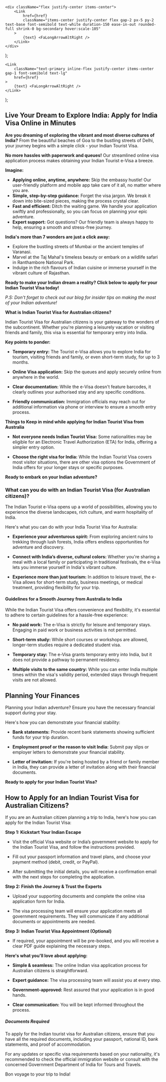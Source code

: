 
    <div className="flex justify-center items-center">
        <Link
            href={href}
            className="items-center justify-center flex gap-2 px-5 py-2 text-base font-semibold text-white duration-150 ease-in-out rounded-full shrink-0 bg-secondary hover:scale-105"
        >
            {text} <FaLongArrowAltRight />
        </Link>
    </div>
);

    <Link
        className="text-primary inline-flex justify-center items-center gap-1 font-semibold text-lg"
        href={href}
    >
        {text} <FaLongArrowAltRight />
    </Link>
);

## Live Your Dream to Explore India: Apply for India Visa Online in Minutes

**Are you dreaming of exploring the vibrant and most diverse cultures of India?** From the beautiful beaches of Goa to the bustling streets of Delhi, your journey begins with a simple click - your Indian Tourist Visa.

**No more hassles with paperwork and queues!** Our streamlined online visa application process makes obtaining your Indian Tourist e-Visa a breeze.

**Imagine:**

-   **Applying online, anytime, anywhere:** Skip the embassy hustle! Our user-friendly platform and mobile app take care of it all, no matter where you are.
-   **Simple, step-by-step guidance:** Forget the visa jargon. We break it down into bite-sized pieces, making the process crystal clear.
-   **Fast and efficient:** Ditch the waiting game. We handle your application swiftly and professionally, so you can focus on planning your epic adventure.
-   **Expert support:** Got questions? Our friendly team is always happy to help, ensuring a smooth and stress-free journey.

**India's more than 7 wonders are just a click away:**

-   Explore the bustling streets of Mumbai or the ancient temples of Varanasi.
-   Marvel at the Taj Mahal's timeless beauty or embark on a wildlife safari in Ranthambore National Park.
-   Indulge in the rich flavours of Indian cuisine or immerse yourself in the vibrant culture of Rajasthan.

**Ready to make your Indian dream a reality? Click below to apply for your Indian Tourist Visa today!**

<LinkButton href="/in/visa/step-one" text="Apply Now" />

_P.S: Don't forget to check out our blog for insider tips on making the most of your Indian adventure!_

**What is Indian Tourist Visa for Australian citizens?**

Indian Tourist Visa for Australian citizens is your gateway to the wonders of the subcontinent. Whether you're planning a leisurely vacation or visiting friends and family, this visa is essential for temporary entry into India.

**Key points to ponder:**

-   **Temporary entry:** The Tourist e-Visa allows you to explore India for tourism, visiting friends and family, or even short-term study, for up to 3 months.

-   **Online Visa application:** Skip the queues and apply securely online from anywhere in the world.

-   **Clear documentation:** While the e-Visa doesn't feature barcodes, it clearly outlines your authorised stay and any specific conditions.

-   **Friendly communication:** Immigration officials may reach out for additional information via phone or interview to ensure a smooth entry process.

**Things to Keep in mind while applying for Indian Tourist Visa from Australia**

-   **Not everyone needs Indian Tourist Visa:** Some nationalities may be eligible for an Electronic Travel Authorization (ETA) for India, offering a simpler entry option.

-   **Choose the right visa for India:** While the Indian Tourist Visa covers most visitor situations, there are other visa options the Government of India offers for your longer stays or specific purposes.

**Ready to embark on your Indian adventure?**

<LinkButton
    href="/in/visa/step-one"
    text="Apply for your Indian Tourist e-Visa now"
/>

### What can you do with an Indian Tourist Visa (for Australian citizens)?

The Indian Tourist e-Visa opens up a world of possibilities, allowing you to experience the diverse landscapes, rich culture, and warm hospitality of India.

Here's what you can do with your India Tourist Visa for Australia:

-   **Experience your adventurous spirit:** From exploring ancient ruins to trekking through lush forests, India offers endless opportunities for adventure and discovery.

-   **Connect with India’s diverse, cultural colors:** Whether you're sharing a meal with a local family or participating in traditional festivals, the e-Visa lets you immerse yourself in India's vibrant culture.

-   **Experience more than just tourism:** In addition to leisure travel, the e-Visa allows for short-term study, business meetings, or medical treatment, providing flexibility for your trip.

#### Guidelines for a Smooth Journey from Australia to India

While the Indian Tourist Visa offers convenience and flexibility, it's essential to adhere to certain guidelines for a hassle-free experience:

-   **No paid work:** The e-Visa is strictly for leisure and temporary stays. Engaging in paid work or business activities is not permitted.

-   **Short-term study:** While short courses or workshops are allowed, longer-term studies require a dedicated student visa.

-   **Temporary stay:** The e-Visa grants temporary entry into India, but it does not provide a pathway to permanent residency.

-   **Multiple visits to the same country:** While you can enter India multiple times within the visa's validity period, extended stays through frequent visits are not allowed.

## Planning Your Finances

Planning your Indian adventure? Ensure you have the necessary financial support during your stay.

Here's how you can demonstrate your financial stability:

-   **Bank statements:** Provide recent bank statements showing sufficient funds for your trip duration.

-   **Employment proof or the reason to visit India:** Submit pay slips or employer letters to demonstrate your financial stability.

-   **Letter of invitation:** If you're being hosted by a friend or family member in India, they can provide a letter of invitation along with their financial documents.

**Ready to apply for your Indian Tourist Visa?**

<LinkButton
    href="/in/visa/step-one"
    text="Apply now and embark on your Indian adventure"
/>

## How to Apply for an Indian Tourist Visa for Australian Citizens?

If you are an Australian citizen planning a trip to India, here's how you can apply for the Indian Tourist Visa:

**Step 1: Kickstart Your Indian Escape**

-   Visit the official Visa website or India’s government website to apply for the Indian Tourist Visa, and follow the instructions provided.

-   Fill out your passport information and travel plans, and choose your payment method (debit, credit, or PayPal).

-   After submitting the initial details, you will receive a confirmation email with the next steps for completing the application.

**Step 2: Finish the Journey & Trust the Experts**

-   Upload your supporting documents and complete the online visa application form for India.

-   The visa processing team will ensure your application meets all government requirements. They will communicate if any additional documents or appointments are needed.

**Step 3: Indian Tourist Visa Appointment (Optional)**

-   If required, your appointment will be pre-booked, and you will receive a clear PDF guide explaining the necessary steps.

**Here's what you'll love about applying:**

-   **Simple & seamless:** The online Indian visa application process for Australian citizens is straightforward.

-   **Expert guidance:** The visa processing team will assist you at every step.

-   **Government-approved:** Rest assured that your application is in good hands.

-   **Clear communication:** You will be kept informed throughout the process.

##### Documents Required

To apply for the Indian tourist visa for Australian citizens, ensure that you have all the required documents, including your passport, national ID, bank statements, and proof of accommodation.

For any updates or specific visa requirements based on your nationality, it's recommended to check the official immigration website or consult with the concerned Government Department of India for Tours and Travels.

Bon voyage to your trip to India!
